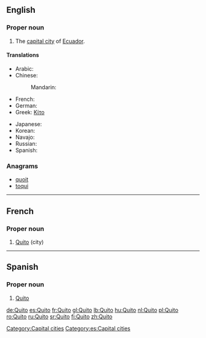 {{also|quito}}
==English==
{{wikipedia}}

===Proper noun===
{{en-proper noun}}

# The [[capital city]] of [[Ecuador]].

====Translations====
{{trans-top|capital of Ecuador}}
* Arabic: {{t|ar|كيتو|m|tr=kiitu}}
* Chinese:
*: Mandarin: {{t|cmn|基多|tr=Jīduō|sc=Hani}}
* French: {{t+|fr|Quito|m}}
* German: {{t+|de|Quito|n}}
* Greek: [[Κίτο]] {{n}}
{{trans-mid}}
* Japanese: {{t|ja|キト|tr=Kito}}
* Korean: {{t|ko|키토|tr=Kito|sc=Hang}}
* Navajo: {{tø|nv|Kíítʼo}}
* Russian: {{t-|ru|Кито|m|tr=Kíto}} {{qualifier|indeclinable}}
* Spanish: {{t+|es|Quito|m}}
{{trans-bottom}}

===Anagrams===
* [[quoit#English|quoit]]
* [[toqui#English|toqui]]

[[Category:Capital cities]]

----

==French==

===Proper noun===
{{fr-proper noun}}

# [[#English|Quito]] (city)

----

==Spanish==

===Proper noun===
{{es-proper noun|m}}

# [[#English|Quito]]

[[Category:es:Capital cities]]

[[de:Quito]]
[[es:Quito]]
[[fr:Quito]]
[[gl:Quito]]
[[lb:Quito]]
[[hu:Quito]]
[[nl:Quito]]
[[pl:Quito]]
[[ro:Quito]]
[[ru:Quito]]
[[sr:Quito]]
[[fi:Quito]]
[[zh:Quito]]